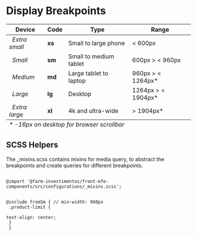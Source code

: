 
<Meta title="Layout/Display Breakpoints" />

# Display Breakpoints

<table width="100%">
	<thead>
		<tr>
			<th>Device</th>
			<th>Code</th>
			<th>Type</th>
			<th>Range</th>
		</tr>
	</thead>
	<tbody>
		<tr>
			<td>
				<span>
					<i className="mdi mdi-cellphone" />
					&nbsp; Extra small
				</span>
			</td>
			<td>
				<strong>xs</strong>
			</td>
			<td>Small to large phone</td>
			<td>&lt; 600px</td>
		</tr>
		<tr>
			<td>
				<i className="mdi mdi-tablet" />
				&nbsp;
				<span>Small</span>
			</td>
			<td>
				<strong>sm</strong>
			</td>
			<td>Small to medium tablet</td>
			<td>600px &gt; &lt; 960px</td>
		</tr>
		<tr>
			<td>
				<i className="mdi mdi-laptop" />
				&nbsp;
				<span>Medium</span>
			</td>
			<td>
				<strong>md</strong>
			</td>
			<td>Large tablet to laptop</td>
			<td>960px &gt; &lt; 1264px*</td>
		</tr>
		<tr>
			<td>
				<i className="mdi mdi-monitor" />
				&nbsp;
				<span>Large</span>
			</td>
			<td>
				<strong>lg</strong>
			</td>
			<td>Desktop</td>
			<td>1264px &gt; &lt; 1904px*</td>
		</tr>
		<tr>
			<td>
				<i className="mdi mdi-television" />
				&nbsp;
				<span>Extra large</span>
			</td>
			<td>
				<strong>xl</strong>
			</td>
			<td>4k and ultra-wide</td>
			<td>&gt; 1904px*</td>
		</tr>
	</tbody>
	<tfoot>
		<tr>
			<td colSpan="4">
				<em> * -16px on desktop for browser scrollbar</em>
			</td>
		</tr>
	</tfoot>
</table>

## SCSS Helpers

The _mixins.scss contains mixins for media query, to abstract the breakpoints and create queries for different breakpoints.

<code>
@import '@farm-investimentos/front-mfe-components/src/configurations/_mixins.scss';

@include fromSm { // min-width: 960px <br />
    .product-limit {<br />
        text-align: center;<br />
    }<br />
}
</code>
